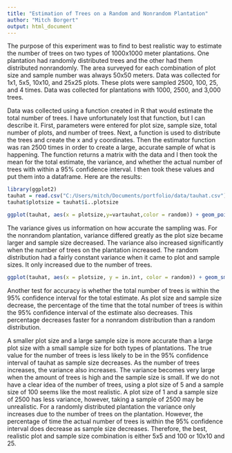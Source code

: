 ```yaml
---
title: "Estimation of Trees on a Random and Nonrandom Plantation"
author: "Mitch Borgert"
output: html_document
---
```


The purpose of this experiment was to find to best realistic way to estimate the number of trees on two types of 1000x1000 meter plantations. One plantation had randomly distributed trees and the other had them distributed nonrandomly. The area surveyed for each combination of plot size and sample number was always 50x50 meters. Data was collected for 1x1, 5x5, 10x10, and 25x25 plots. These plots were sampled 2500, 100, 25, and 4 times. Data was collected for plantations with 1000, 2500, and 3,000 trees. 

Data was collected using a function created in R that would estimate the total number of trees. I have unfortunately lost that function, but I can describe it. First, parameters were entered for plot size, sample size, total number of plots, and number of trees. Next, a function is used to distribute the trees and create the x and y coordinates. Then the estimator function was ran 2500 times in order to create a large, accurate sample of what is happening. The function returns a matrix with the data and I then took the mean for the total estimate, the variance, and whether the actual number of trees with within a 95% confidence interval. I then took these values and put them into a dataframe. Here are the results: 

```r
library(ggplot2)
tauhat = read.csv("C:/Users/mitch/Documents/portfolio/data/tauhat.csv")
tauhat$plotsize = tauhat$ï..plotsize 

ggplot(tauhat, aes(x = plotsize,y=vartauhat,color = random)) + geom_point() + geom_line()+ facet_wrap(~numtrees)

```

The variance gives us information on how accurate the sampling was. For the nonrandom plantation, variance differed greatly as the plot size became larger and sample size decreased. The variance also increased significantly when the number of trees on the plantation increased. The random distribution had a fairly constant variance when it came to plot and sample sizes. It only increased due to the number of trees.

```r
ggplot(tauhat, aes(x = plotsize, y = in.int, color = random)) + geom_smooth(se=FALSE)

```

Another test for accuracy is whether the total number of trees is within the 95% confidence interval for the total estimate. As plot size and sample size decrease, the percentage of the time that the total number of trees is within the 95% confidence interval of the estimate also decreases. This percentage decreases faster for a nonrandom distribution than a random distribution.


A smaller plot size and a large sample size is more accurate than a large plot size with a small sample size for both types of plantations. The true value for the number of trees is less likely to be in the 95% confidence interval of tauhat as sample size decreases. As the number of trees increases, the variance also increases. The variance becomes very large when the amount of trees is high and the sample size is small. If we do not have a clear idea of the number of trees, using a plot size of 5 and a sample size of 100 seems like the most realistic. A plot size of 1 and a sample size of 2500 has less variance, however, taking a sample of 2500 may be unrealistic. For a randomly distributed plantation the variance only increases due to the number of trees on the plantation. However, the percentage of time the actual number of trees is within the 95% confidence interval  does decrease as sample size decreases. Therefore, the best, realistic plot and sample size combination is either 5x5 and 100 or 10x10 and 25.